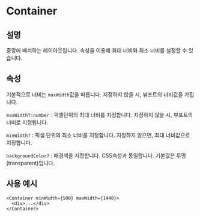 # Container

## 설명

중앙에 배치하는 레이아웃입니다. 속성을 이용해 최대 너비와 최소 너비를 설정할 수 있습니다.

## 속성

기본적으로 너비는 `maxWidth`값을 따릅니다. 지정하지 않을 시, 뷰포트의 너비값을 가집니다.

`maxWidth?:number` : 픽셀단위의 최대 너비를 지정합니다. 지정하지 않을 시, 뷰포트의
너비로 지정됩니다.

`minWidth?` : 픽셀 단위의 최소 너비를 지정합니다. 지정하지 않으면, 최대 너비값으로 지정합니다.

`backgroundColor?` : 배경색을 지정합니다. CSS속성과 동일합니다. 기본값은 투명(transparent)입니다.

## 사용 예시

```tsx
<Container minWidth={500} maxWidth={1440}>
  <div>...</div>
</Container>
```
